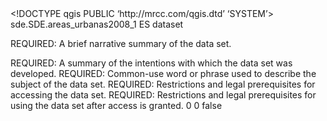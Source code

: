 <!DOCTYPE qgis PUBLIC 'http://mrcc.com/qgis.dtd' 'SYSTEM'>
<qgis version="3.34.13-Prizren">
  <identifier>sde.SDE.areas_urbanas2008_1</identifier>
  <parentidentifier></parentidentifier>
  <language>ES</language>
  <type>dataset</type>
  <title>sde.SDE.areas_urbanas2008_1</title>
  <abstract>REQUIRED: A brief narrative summary of the data set.

REQUIRED: A summary of the intentions with which the data set was developed.</abstract>
  <keywords vocabulary="gmd:topicCategory">
    <keyword>REQUIRED: Common-use word or phrase used to describe the subject of the data set.</keyword>
  </keywords>
  <links>
    <link url="Server=172.22.110.36; Service=5151; Database=sde; User=geosde; Version=SDE.DEFAULT" format="" description="" name="SDE Feature Class" mimeType="" size="" type="ArcSDE Connection"/>
  </links>
  <dates/>
  <fees></fees>
  <constraints type="Acceso">REQUIRED: Restrictions and legal prerequisites for accessing the data set.</constraints>
  <rights>REQUIRED: Restrictions and legal prerequisites for using the data set after access is granted.</rights>
  <encoding></encoding>
  <crs>
    <spatialrefsys nativeFormat="Wkt">
      <wkt></wkt>
      <proj4></proj4>
      <srsid>0</srsid>
      <srid>0</srid>
      <authid></authid>
      <description></description>
      <projectionacronym></projectionacronym>
      <ellipsoidacronym></ellipsoidacronym>
      <geographicflag>false</geographicflag>
    </spatialrefsys>
  </crs>
  <extent/>
</qgis>
